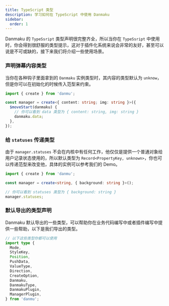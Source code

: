 ```yaml
---
title: TypeScript 类型
description: 学习如何在 TypeScript 中使用 Danmaku
sidebar:
  order: 1
---
```


Danmaku 的 `TypeSsript` 类型声明很完整齐全，所以当你在 `TypeSsript` 中使用时，你会得到很舒服的类型提示，这对于插件化系统来说会非常的友好，甚至可以说是不可或缺的，接下来我们将介绍一些使用场景。

### 声明弹幕内容类型

当你在各种钩子里面拿到的 `Danmaku` 实例类型时，其内容的类型默认为 `unknow`，但是你可以在初始化的时候传入范型来约束。

```ts title="init.ts"
import { create } from 'danmu';

const manager = create<{ content: string; img: string }>({
  $moveStart(danmaku) {
    // 你可以看到 data 类型为 { content: string, img: string }
    danmaku.data;
  },
});
```

### 给 `statuses` 传递类型

由于 `manager.statuses` 不会在内核中有任何工作，他仅仅是提供一个普通对象给用户记录状态使用的，所以默认类型为 `Record<PropertyKey, unknown>`，你也可以传递范型来改变他，具体的实例可以参考我们的 Demo。

```ts title="init.ts"
import { create } from 'danmu';

const manager = create<string, { background: string }>();

// 你可以看到 statuses 类型为 { background: string }
manager.statuses;
```

### 默认导出的类型声明

Danmaku 默认导出的一些类型，可以帮助你在业务代码编写中或者插件编写中提供一些帮助，以下是我们导出的类型。

```ts title="danmu/index.d.ts"
// 以下这些类型你都可以使用
import type {
  Mode,
  StyleKey,
  Position,
  PushData,
  ValueType,
  Direction,
  CreateOption,
  Danmaku,
  DanmakuType,
  DanmakuPlugin,
  ManagerPlugin,
} from 'danmu';
```

